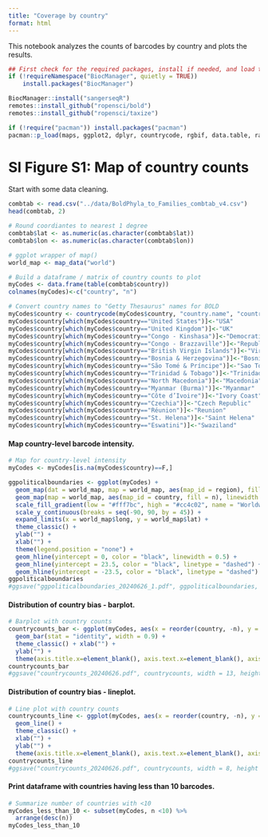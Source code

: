 ```yaml
---
title: "Coverage by country"
format: html
---
```


This notebook analyzes the counts of barcodes by country and plots the results.

```r
## First check for the required packages, install if needed, and load the libraries.
if (!requireNamespace("BiocManager", quietly = TRUE))
    install.packages("BiocManager")

BiocManager::install("sangerseqR")
remotes::install_github("ropensci/bold")
remotes::install_github("ropensci/taxize")

if (!require("pacman")) install.packages("pacman")
pacman::p_load(maps, ggplot2, dplyr, countrycode, rgbif, data.table, raster, mapproj, sf)
```

# SI Figure S1: Map of country counts

Start with some data cleaning.

```r
combtab <- read.csv("../data/BoldPhyla_to_Families_combtab_v4.csv")
head(combtab, 2)

# Round coordiantes to nearest 1 degree
combtab$lat <- as.numeric(as.character(combtab$lat))
combtab$lon <- as.numeric(as.character(combtab$lon))

# ggplot wrapper of map()
world_map <- map_data("world") 

# Build a dataframe / matrix of country counts to plot
myCodes <- data.frame(table(combtab$country))
colnames(myCodes)<-c("country", "n")

# Convert country names to "Getty Thesaurus" names for BOLD
myCodes$country <- countrycode(myCodes$country, "country.name", "country.name") 
myCodes$country[which(myCodes$country=="United States")]<-"USA"
myCodes$country[which(myCodes$country=="United Kingdom")]<-"UK"
myCodes$country[which(myCodes$country=="Congo - Kinshasa")]<-"Democratic Republic of the Congo"
myCodes$country[which(myCodes$country=="Congo - Brazzaville")]<-"Republic of Congo"
myCodes$country[which(myCodes$country=="British Virgin Islands")]<-"Virgin Islands"
myCodes$country[which(myCodes$country=="Bosnia & Herzegovina")]<-"Bosnia and Herzegovina"
myCodes$country[which(myCodes$country=="São Tomé & Príncipe")]<-"Sao Tome and Principe"
myCodes$country[which(myCodes$country=="Trinidad & Tobago")]<-"Trinidad" #Tobago is a separate entity in maps
myCodes$country[which(myCodes$country=="North Macedonia")]<-"Macedonia" 
myCodes$country[which(myCodes$country=="Myanmar (Burma)")]<-"Myanmar" 
myCodes$country[which(myCodes$country=="Côte d’Ivoire")]<-"Ivory Coast" 
myCodes$country[which(myCodes$country=="Czechia")]<-"Czech Republic" 
myCodes$country[which(myCodes$country=="Réunion")]<-"Reunion" 
myCodes$country[which(myCodes$country=="St. Helena")]<-"Saint Helena" 
myCodes$country[which(myCodes$country=="Eswatini")]<-"Swaziland" 
```

#### Map country-level barcode intensity.

```r
# Map for country-level intensity
myCodes <- myCodes[is.na(myCodes$country)==F,]

ggpoliticalboundaries <- ggplot(myCodes) + 
  geom_map(dat = world_map, map = world_map, aes(map_id = region), fill = "white", color = "#7f7f7f", linewidth = 0.25)  +
  geom_map(map = world_map, aes(map_id = country, fill = n), linewidth = 0.25) +
  scale_fill_gradient(low = "#fff7bc", high = "#cc4c02", name = "Worldwide specimens") + scale_x_continuous(breaks = seq(-180, 180, by = 60)) +
  scale_y_continuous(breaks = seq(-90, 90, by = 45)) +
  expand_limits(x = world_map$long, y = world_map$lat) + 
  theme_classic() + 
  ylab("") + 
  xlab("") + 
  theme(legend.position = "none") +
  geom_hline(yintercept = 0, color = "black", linewidth = 0.5) + 
  geom_hline(yintercept = 23.5, color = "black", linetype = "dashed") + 
  geom_hline(yintercept = -23.5, color = "black", linetype = "dashed") 
ggpoliticalboundaries
#ggsave("ggpoliticalboundaries_20240626_1.pdf", ggpoliticalboundaries, width = 13, height = 8.6, units = "cm")
```

#### Distribution of country bias - barplot.

```r
# Barplot with country counts
countrycounts_bar <- ggplot(myCodes, aes(x = reorder(country, -n), y = n)) +
  geom_bar(stat = "identity", width = 0.9) + 
  theme_classic() + xlab("") + 
  ylab("") +
  theme(axis.title.x=element_blank(), axis.text.x=element_blank(), axis.ticks.x=element_blank())
countrycounts_bar
#ggsave("countrycounts_20240626.pdf", countrycounts, width = 13, height = 4, units = "cm")
```

#### Distribution of country bias - lineplot.

```r
# Line plot with country counts
countrycounts_line <- ggplot(myCodes, aes(x = reorder(country, -n), y = n, group = 1)) +
  geom_line() + 
  theme_classic() + 
  xlab("") + 
  ylab("") +  
  theme(axis.title.x=element_blank(), axis.text.x=element_blank(), axis.ticks.x=element_blank())
countrycounts_line
#ggsave("countrycounts_20240626.pdf", countrycounts, width = 8, height = 4, units = "cm")
```

#### Print dataframe with countries having less than 10 barcodes.

```r
# Summarize number of countries with <10 
myCodes_less_than_10 <- subset(myCodes, n <10) %>%
  arrange(desc(n))
myCodes_less_than_10
```
